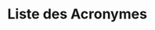 # Liste des Acronymes {.unnumbered}
<!-- Automatic sorting by sourcing script/sort_acronyms.R -->
```{=tex}
\begin{acronym}
\acro{1,24,25(OH)3D3}[1,24,25(OH)\textsubscript{3}D\textsubscript{3}]{1,24,25‐trihydroxycholécalciférol}
\acro{1,25(OH)2D3}[1,25(OH)\textsubscript{2}D\textsubscript{3}]{1,25-dihydroxycholécalciférol\acroextra{ (calcitriol)}}
\acro{7-DHC}{7-déhydrocholestérol}
\acro{24,25(OH)2D3}[24,25(OH)\textsubscript{2}D\textsubscript{3}]{24,25-dihydroxycholécalciférol}
\acro{25(OH)D3}[25(OH)D\textsubscript{3}]{25-hydroxycholécalciferol\acroextra{ (calcidiol ou calcifédiol)}}
\acro{ACE}{enzyme de conversion de l'angiotensine}
\acro{ACE2}{enzyme de conversion de l'angiotensine 2}
\acro{ADAM17}{a disintegrin and metalloprotease 17}
\acro{ADN}{acide désoxyribonucléique}
\acro{AJR}{\LU{A}{a}pport \LU{J}{j}ournalier \LU{R}{r}ecommandé}
\acro{AMPK}{AMP-activated protein kinase}
\acro{Ang II}{angiotensine II}
\acro{Ang(1-7)}{angiotensine 1-7}
\acro{ANSES}{Agence Nationale de Sécurité sanitaire de l'alimentation, de l'Environnement et du Travail}
\acro{ANSM}{Agence Nationale de Sécurité des Médicaments}
\acro{AT1R}{récepteur de l'angiotensine II de type I}
\acro{CaMKKβ}{Ca$^{2+}$/calmodulin-dependent protein kinase kinase β}
\acro{CCR10}{C-C chemokine receptor type 10}
\acro{CD}{cluster de différenciation}
\acro{CIVD}{coagulation intravasculaire disséminée}
\acro{Cmax}[C\textsubscript{max}]{concentration maximale}
\acro{CMH-II}{\LU{C}{c}omplexe \LU{M}{m}ajeur d'\LU{H}{h}istocompatibilité de \LU{C}{c}lasse II}
\acro{COVID-19}{Coronavirus Disease 2019}
\acro{COX-2}{cyclo-oxygénase 2}
\acro{CPA}{cellules présentatrices d'antigènes}
\acro{CRP}{C-reactive protein}
\acro{CYP24A1}{24-hydroxylase}
\acro{CYP27B1}{25-hydroxyvitamine D\textsubscript{3}-1α-hydroxylase}
\acro{DBP}{vitamin D binding protein}
\acro{EFSA}{European Food Safety Authority}
\acro{eNOS}{endothelial nitric oxide synthase}
\acro{FDA}{Food and Drugs Administration}
\acro{FGF23}{fibroblast growth factor 23}
\acro{HR}{hazard ratio}
\acro{IC}{intervalle de confiance}
\acro{ICAM-1}{intercellular adhesion molecule 1}
\acro{IFN}{interféron}
\acro{IFN-1}{interférons de type I}
\acro{ifna}[IFN-α]{interféron alpha}
\acro{ifng}[IFN-γ]{interféron gamma}
\acro{IKBa}[IκBα]{inhibitor of nuclear factor kappa-b alpha}
\acro{IKKb}[IKKβ]{IkappaB kinase beta}
\acro{IL-2}{interleukine-2}
\acro{IL-4}{interleukine-4}
\acro{IL-6}{interleukine-6}
\acro{IL-8}{interleukine-8}
\acro{IL-10}{interleukine-10}
\acro{IL-12}{interleukine-12}
\acro{IL-17}{interleukine-17}
\acro{IMC}{indice de masse corporelle}
\acro{iNKT}{invariant NK T cell}
\acro{IOM}{Institute of Medicine}
\acro{LDH}{lactate deshydrogénase}
\acro{LOAEL}{Lowest Observed Adverse Effect Level}
\acro{LPS}{lipopolysaccharide}
\acro{MAPK}{mitogen-activated protein kinases}
\acro{MasR}{récepteur Mas}
\acro{MCP-1}{macrophage chemoattractant protein-1}
\acro{MD}{mean difference}
\acro{MDP}{muramyl dipeptide}
\acro{MIF}{monocyte migration inhibitory factor}
\acro{MIP-1}{macrophage inflammatory protein-1}
\acro{mTORC1}{mechanistic target of rapamycin complex 1}
\acro{nfkb}[NF-κB]{nuclear factor-kappa B}
\acro{NK}{lymphocyte natural killer}
\acro{NO}{oxyde nitrique}
\acro{NOAEL}{Non Observed Adverse Effect Level}
\acro{NOD}{nucleotide-binding oligomerization domain}
\acro{NOD2}{Nucleotide-binding oligomerization domain-containing protein 2}
\acro{NOS}{oxyde nitrique synthase}
\acro{OR}{odds ratio}
\acro{PAFR}{platelet-activating factor receptor}
\acro{PAMP}{pathogen associated molecular pattern}
\acro{PCT}{procalcitonine}
\acro{PRR}{pattern recognition receptor}
\acro{PTH}{parathormone}
\acro{RCT}{randomized control trial}
\acro{RR}{risque relatif}
\acro{RSV}{respiratory syncytial virus}
\acro{RXR}{retinoid X receptor}
\acro{SARS-CoV-2}{Severe Acute Respiratory Syndrome Coronavirus 2}
\acro{SDRA}{syndrome de détresse respiratoire aiguë}
\acro{SLS}{syndrome de libération de cytokines}
\acro{SMD}{standardized mean difference}
\acro{SpO2}[SpO\textsubscript{2}]{saturation pulsée en oxygène}
\acro{SRAA}{système rénine angiotensine aldostérone}
\acro{TCR}{T cell receptor}
\acro{Th}[T helpers]{lymphocytes T helpers}
\acro{Th1}[Th1]{CD4\textsuperscript{+} type 1 helper T cells}
\acro{Th2}[Th2]{CD4\textsuperscript{+} type 2 helper T cells}
\acro{Th17}[Th17]{CD4\textsuperscript{+} type 17 helper T cells}
\acro{TLR}{toll-like receptor}
\acro{Tmax}[T\textsubscript{max}]{temps auquel la C\textsubscript{max} est atteinte}
\acro{tnfa}[TNF-\mupalpha]{tumor necrosis factor alpha}
\acro{Treg}[T\textsubscript{reg}]{lymphocytes T régulateurs}
\acro{TSA}{trial sequencing analysis}
\acro{UI}{unité internationale}
\acro{VDR}{vitamin D receptor}
\acro{VDRE}{\LU{V}{v}itamin D \LU{R}{r}esponse \LU{E}{e}lement}
\end{acronym}
```
